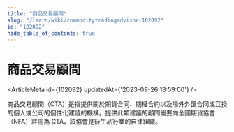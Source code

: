 ```yaml
---
title: "商品交易顧問"
slug: "/learn/wiki/commoditytradingadvisor-102092"
id: "102092"
hide_table_of_contents: true
---
```



# 商品交易顧問

<ArticleMeta id={102092} updatedAt={'2023-09-26 13:59:00'} />
<div className='border-solid border-b border-t-0 my-4 border-[var(--ifm-color-gray-300)]' />

商品交易顧問（CTA）是指提供關於期貨合同、期權合約以及場外外匯合同或互換的個人或公司的個性化建議的機構。提供此類建議的顧問需要向全國期貨協會（NFA）註冊為 CTA，該協會是衍生品行業的自律組織。
